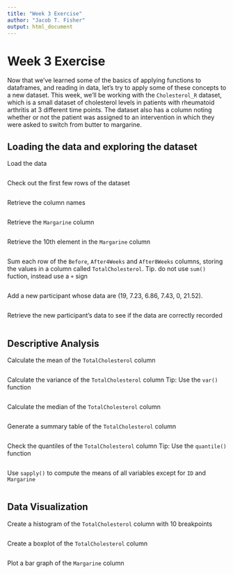 ```yaml
---
title: "Week 3 Exercise"
author: "Jacob T. Fisher"
output: html_document
---
```


# Week 3 Exercise
Now that we've learned some of the basics of applying functions to dataframes, and reading in data, let's try to apply some of these concepts to a new dataset. This week, we'll be working with the `Cholesterol_R` dataset, which is a small dataset of cholesterol levels in patients with rheumatoid arthritis at 3 different time points. The dataset also has a column noting whether or not the patient was assigned to an intervention in which they were asked to switch from butter to margarine.

## Loading the data and exploring the dataset

Load the data
```r

```

Check out the first few rows of the dataset
```r

```

Retrieve the column names
```r

```

Retrieve the `Margarine` column
```r

```

Retrieve the 10th element in the `Margarine` column
```r

```

Sum each row of the `Before`, `After4Weeks` and `After8Weeks` columns, storing the values in a column called `TotalCholesterol`. Tip. do not use `sum()` fuction, instead use a `+` sign
```r

```

Add a new participant whose data are (19, 7.23, 6.86, 7.43, 0, 21.52).
```r

```

Retrieve the new participant's data to see if the data are correctly recorded
```r

```

## Descriptive Analysis

Calculate the mean of the `TotalCholesterol` column
```r

```

Calculate the variance of the `TotalCholesterol` column
Tip: Use the `var()` function
```r

```

Calculate the median of the `TotalCholesterol` column
```r

```

Generate a summary table of the `TotalCholesterol` column
```r

```

Check the quantiles of the `TotalCholesterol` column
Tip: Use the `quantile()` function

```r

```

Use `sapply()` to compute the means of all variables except for `ID` and `Margarine`
```r

```

## Data Visualization

Create a histogram of the `TotalCholesterol` column with 10 breakpoints
```r

```

Create a boxplot of the `TotalCholesterol` column
```r

```

Plot a bar graph of the `Margarine` column
```r

```

